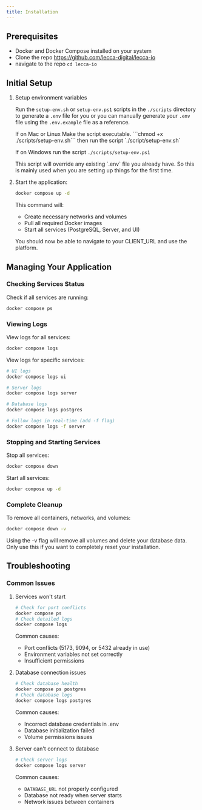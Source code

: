 ```yaml
---
title: Installation
---
```


## Prerequisites

- Docker and Docker Compose installed on your system
- Clone the repo https://github.com/lecca-digital/lecca-io
- navigate to the repo `cd lecca-io`

## Initial Setup

1. Setup environment variables

   Run the `setup-env.sh` or `setup-env.ps1` scripts in the `./scripts` directory to generate a `.env` file for you or you can manually generate your `.env` file using the `.env.example` file as a reference.

   <Callout>
     If on Mac or Linux Make the script executable. ```chmod +x
     ./scripts/setup-env.sh``` then run the script `./script/setup-env.sh`
   </Callout>

   <Callout>If on Windows run the script `./scripts/setup-env.ps1`</Callout>

   <Callout type="warn">
     This script will override any existing `.env` file you already have. So
     this is mainly used when you are setting up things for the first time.
   </Callout>

2. Start the application:

   ```bash
   docker compose up -d
   ```

   This command will:

   - Create necessary networks and volumes
   - Pull all required Docker images
   - Start all services (PostgreSQL, Server, and UI)

   You should now be able to navigate to your CLIENT_URL and use the platform.

## Managing Your Application

### Checking Services Status

Check if all services are running:

```bash
docker compose ps
```

### Viewing Logs

View logs for all services:

```bash
docker compose logs
```

View logs for specific services:

```bash
# UI logs
docker compose logs ui

# Server logs
docker compose logs server

# Database logs
docker compose logs postgres

# Follow logs in real-time (add -f flag)
docker compose logs -f server
```

### Stopping and Starting Services

Stop all services:

```bash
docker compose down
```

Start all services:

```bash
docker compose up -d
```

### Complete Cleanup

To remove all containers, networks, and volumes:

```bash
docker compose down -v
```

<Callout type="warn">
  Using the -v flag will remove all volumes and delete your database data. Only
  use this if you want to completely reset your installation.
</Callout>

## Troubleshooting

### Common Issues

1. Services won't start

   ```bash
   # Check for port conflicts
   docker compose ps
   # Check detailed logs
   docker compose logs
   ```

   Common causes:

   - Port conflicts (5173, 9094, or 5432 already in use)
   - Environment variables not set correctly
   - Insufficient permissions

2. Database connection issues

   ```bash
   # Check database health
   docker compose ps postgres
   # Check database logs
   docker compose logs postgres
   ```

   Common causes:

   - Incorrect database credentials in .env
   - Database initialization failed
   - Volume permissions issues

3. Server can't connect to database
   ```bash
   # Check server logs
   docker compose logs server
   ```
   Common causes:
   - `DATABASE_URL` not properly configured
   - Database not ready when server starts
   - Network issues between containers
